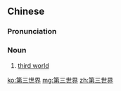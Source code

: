 ==Chinese==
{{zh-forms|type=22}}

===Pronunciation===
{{zh-pron
|m=dì-sān shìjiè
|c=dai6 saam1 sai3 gaai3
|mn=tē-saⁿ sè-kài
|cat=n
}}

===Noun===
{{zh-noun}}

# [[third world]]

[[ko:第三世界]]
[[mg:第三世界]]
[[zh:第三世界]]